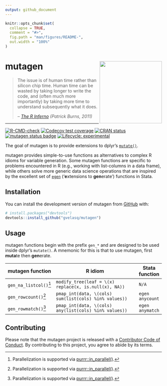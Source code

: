 ```yaml
---
output: github_document
---
```


<!-- README.md is generated from README.Rmd. Please edit that file -->

```r
knitr::opts_chunk$set(
  collapse = TRUE,
  comment = "#>",
  fig.path = "man/figures/README-",
  out.width = "100%"
)
```

# mutagen <img src="man/figures/logo.png" align="right" height="200"/>

> The issue is of human time rather than silicon chip time. Human time can be wasted by taking longer to write the code, and (often much more importantly) by taking more time to understand subsequently what it does.
>
> -- [*The R Inferno*](https://www.burns-stat.com/documents/books/the-r-inferno) *(Patrick Burns, 2011)*

***

<!-- badges: start -->

[![R-CMD-check](https://github.com/gvelasq/mutagen/actions/workflows/R-CMD-check.yaml/badge.svg?branch=main)](https://github.com/gvelasq/mutagen/actions/workflows/R-CMD-check.yaml)
[![Codecov test coverage](https://codecov.io/gh/gvelasq/mutagen/graph/badge.svg)](https://app.codecov.io/gh/gvelasq/mutagen)
[![CRAN status](https://www.r-pkg.org/badges/version/mutagen)](https://CRAN.R-project.org/package=mutagen)
[![mutagen status badge](https://gvelasq.r-universe.dev/mutagen/badges/version)](https://gvelasq.r-universe.dev/mutagen)
[![Lifecycle: experimental](https://img.shields.io/badge/lifecycle-experimental-orange.svg)](https://www.tidyverse.org/lifecycle/#experimental)

<!-- badges: end -->

The goal of mutagen is to provide extensions to dplyr's [`mutate()`](https://dplyr.tidyverse.org/reference/mutate.html).

mutagen provides simple-to-use functions as alternatives to complex R idioms for variable generation. Some mutagen functions are specific to problems encountered in R (e.g., working with list-columns in a data frame), while others solve more generic data science operations that are inspired by the excellent set of [`egen`](https://www.stata.com/manuals/degen.pdf) ('**e**xtensions to **gen**erate') functions in Stata.

## Installation

You can install the development version of mutagen from [GitHub](https://github.com) with:

``` r
# install.packages("devtools")
devtools::install_github("gvelasq/mutagen")
```

## Usage

mutagen functions begin with the prefix `gen_*` and are designed to be used inside dplyr's `mutate()`. A mnemonic for this is that to use mutagen, first **muta**te then **gen**erate.

| mutagen function   | R idiom                                               | Stata function |
|--------------------|-------------------------------------------------------|-------------|
| `gen_na_listcol()`[^1] | `modify_tree(leaf = \(x) replace(x, is.null(x), NA))` | `N/A`       |
| `gen_rowcount()`[^1] | `pmap_int(data, \(cols) sum(list(cols) %in% values))` | `egen anycount` |
| `gen_rowmatch()`[^1] | `pmap_int(data, \(cols) any(list(cols) %in% values))` | `egen anymatch` |

## Contributing

Please note that the mutagen project is released with a [Contributor Code of Conduct](.github/CODE_OF_CONDUCT.md). By contributing to this project, you agree to abide by its terms.

[^1]: Parallelization is supported via [purrr::in_parallel()](https://purrr.tidyverse.org/reference/in_parallel.html).
